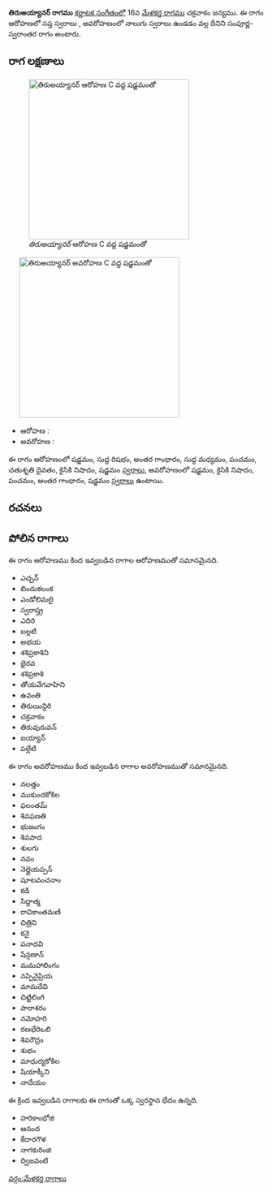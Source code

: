 {{Infobox ragam
	| name          	= తిరుఅయ్యానర్
	| synonym	    	= 
	| mela          	= 
	| chakra        	= 
	| janaka        	= 
	| type          	= సంపూర్ణ-స్వరాంతర
	| arohanam      	= {{svaraC|S|R1|G3|M1|P|D2|N2|S'}} 
	| avarohanam    	= {{svaraC|S'|N2|P|G3|S}}
	| jeeva         	=
	| chhaya        	=
	| nyasa         	=
	| vishesha      	= 
	| equivalent  		= 
}}
{{కర్ణాటక సంగీత రాగాలు}}
'''తిరుఅయ్యానర్ రాగము''' [[కర్ణాటక సంగీతం]]లో 16వ [[మేళకర్త రాగము]] చక్రవాకం జన్యము.  ఈ రాగం ఆరోహణలో సప్త స్వరాలు , అవరోహణంలో నాలుగు స్వరాలు ఉండడం వల్ల దీనిని సంపూర్ణ-స్వరాంతర రాగం అంటారు.


==రాగ లక్షణాలు==
[[Image:tiruayyanar_ar_kb2wiki.png|thumb|right|316px|''తిరుఅయ్యానర్'' ఆరోహణ C వద్ద షడ్జమంతో]]
	[[Image:tiruayyanar_av_kb2wiki.png|thumb|right|316px|''తిరుఅయ్యానర్'' అవరోహణ C వద్ద షడ్జమంతో]]

* ఆరోహణ : {{svaraC|S|R1|G3|M1|P|D2|N2|S'}} 
* అవరోహణ : {{svaraC|S'|N2|P|G3|S}}

ఈ రాగం ఆరోహణంలో షడ్జమం, సుద్ద  రిషభం, అంతర గాంధారం, సుద్ద మధ్యమం, పంచమం, చతుశృతి దైవతం, కైసికి నిషాదం, షడ్జమం [[స్వరాలు]], అవరోహణంలో షడ్జమం, కైసికి నిషాదం, పంచమం, అంతర గాంధారం, షడ్జమం [[స్వరాలు]] ఉంటాయి.

==రచనలు==



==పోలిన రాగాలు==
ఈ రాగం ఆరోహణము కింద ఇవ్వబడిన రాగాల ఆరోహణముతో సమానమైనది.
* ఎచ్చన్
*  బిందుకలంక
* ఎండోలిమలై
* స్వరాష్త్ర
* ఎదిరి
* బల్లటి
* అభయ
* శశిప్రకాశిని
* భైరవ
* శశిప్రకాశి
* తోయవేగవాహిని
* ఉవంతి
* తిరుయిన్దిరి
* చక్రవాకం
*  తిరువురువన్
*  ఐయ్యాన్
* పల్లేటి

ఈ రాగం అవరోహణము కింద ఇవ్వబడిన రాగాల అవరోహణముతో సమానమైనది.
* నలత్తం
* ముకుందకోకిల
* ఫలంతమ్
* శివఫణతి
* భుజంగం
* శివపాద
* శులగు
* నవం
* నెల్లైయప్పన్
* షూటవంచనాం
* కడి
* సిద్దాత్మ
* రావికాంతమణి
*  చిత్రిని
*  కనై
* పనాదవి
* షేన్గణాన్
* మమహాలింగం
* నప్పినైప్రియ
* మామదేవి
*  చిట్టిలింగి
*  పారాశరం
* నమోహరి
* రణభేరిఒలి
* శివరౌద్రం
* శుభం
* మాధుర్యకోకిల
* షియాక్కీని
* నాదేయం

ఈ క్రింద ఇవ్వబడిన రాగాలకు ఈ రాగంతో ఒక్క స్వరస్థాన భేదం ఉన్నది.
* హరికాంభోజి
* ఆనంద
* కేదారగౌళ
* నాగకురింజి
* ద్విజవంటి



[[వర్గం:మేళకర్త రాగాలు]]